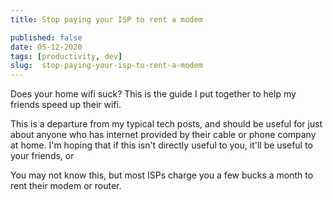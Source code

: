 ```yaml
---
title: Stop paying your ISP to rent a modem

published: false
date: 05-12-2020
tags: [productivity, dev]
slug:  stop-paying-your-isp-to-rent-a-modem
---
```


Does your home wifi suck? This is the guide I put together to help my friends speed up their wifi.

This is a departure from my typical tech posts, and should be useful for just about anyone who has internet provided by their cable or phone company at home. I'm hoping that if this isn't directly useful to you, it'll be useful to your friends, or

You may not know this, but most ISPs charge you a few bucks a month to rent their modem or router.

